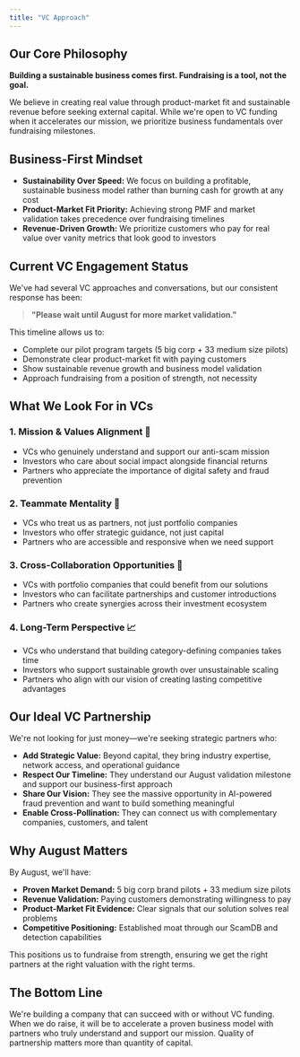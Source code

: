 ```yaml
---
title: "VC Approach"
---
```


## Our Core Philosophy

**Building a sustainable business comes first. Fundraising is a tool, not the goal.**

We believe in creating real value through product-market fit and sustainable revenue before seeking external capital. While we're open to VC funding when it accelerates our mission, we prioritize business fundamentals over fundraising milestones.

## Business-First Mindset

- **Sustainability Over Speed:** We focus on building a profitable, sustainable business model rather than burning cash for growth at any cost
- **Product-Market Fit Priority:** Achieving strong PMF and market validation takes precedence over fundraising timelines
- **Revenue-Driven Growth:** We prioritize customers who pay for real value over vanity metrics that look good to investors

## Current VC Engagement Status

We've had several VC approaches and conversations, but our consistent response has been:

> **"Please wait until August for more market validation."**

This timeline allows us to:
- Complete our pilot program targets (5 big corp + 33 medium size pilots)
- Demonstrate clear product-market fit with paying customers
- Show sustainable revenue growth and business model validation
- Approach fundraising from a position of strength, not necessity

## What We Look For in VCs

### 1. **Mission & Values Alignment** 🎯
- VCs who genuinely understand and support our anti-scam mission
- Investors who care about social impact alongside financial returns
- Partners who appreciate the importance of digital safety and fraud prevention

### 2. **Teammate Mentality** 🤝
- VCs who treat us as partners, not just portfolio companies
- Investors who offer strategic guidance, not just capital
- Partners who are accessible and responsive when we need support

### 3. **Cross-Collaboration Opportunities** 🔄
- VCs with portfolio companies that could benefit from our solutions
- Investors who can facilitate partnerships and customer introductions
- Partners who create synergies across their investment ecosystem

### 4. **Long-Term Perspective** 📈
- VCs who understand that building category-defining companies takes time
- Investors who support sustainable growth over unsustainable scaling
- Partners who align with our vision of creating lasting competitive advantages

## Our Ideal VC Partnership

We're not looking for just money—we're seeking strategic partners who:

- **Add Strategic Value:** Beyond capital, they bring industry expertise, network access, and operational guidance
- **Respect Our Timeline:** They understand our August validation milestone and support our business-first approach
- **Share Our Vision:** They see the massive opportunity in AI-powered fraud prevention and want to build something meaningful
- **Enable Cross-Pollination:** They can connect us with complementary companies, customers, and talent

## Why August Matters

By August, we'll have:
- **Proven Market Demand:** 5 big corp brand pilots + 33 medium size pilots
- **Revenue Validation:** Paying customers demonstrating willingness to pay
- **Product-Market Fit Evidence:** Clear signals that our solution solves real problems
- **Competitive Positioning:** Established moat through our ScamDB and detection capabilities

This positions us to fundraise from strength, ensuring we get the right partners at the right valuation with the right terms.

## The Bottom Line

We're building a company that can succeed with or without VC funding. When we do raise, it will be to accelerate a proven business model with partners who truly understand and support our mission. Quality of partnership matters more than quantity of capital. 